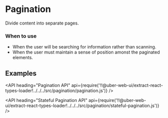<!--
Copyright (c) 2018 Uber Technologies, Inc.

This source code is licensed under the MIT license found in the
LICENSE file in the root directory of this source tree.
-->




# Pagination

Divide content into separate pages.

### When to use

- When the user will be searching for information rather than scanning.
- When the user must maintain a sense of position amonst the paginated elements.

## Examples

<Example title="Controlled" path="examples/pagination/controlled.js">
  <Controlled />
</Example>

<Example title="Uncontrolled" path="examples/pagination/uncontrolled.js">
  <Uncontrolled />
</Example>

<Example title="Custom Labels" path="examples/pagination/labels.js">
  <Labels />
</Example>

<Example title="Overrides" path="examples/pagination/overrides.js">
  <Overrides />
</Example>

<API
  heading="Pagination API"
  api={require('!!@uber-web-ui/extract-react-types-loader!../../../src/pagination/pagination.js')}
/>

<API
  heading="Stateful Pagination API"
  api={require('!!@uber-web-ui/extract-react-types-loader!../../../src/pagination/stateful-pagination.js')}
/>
